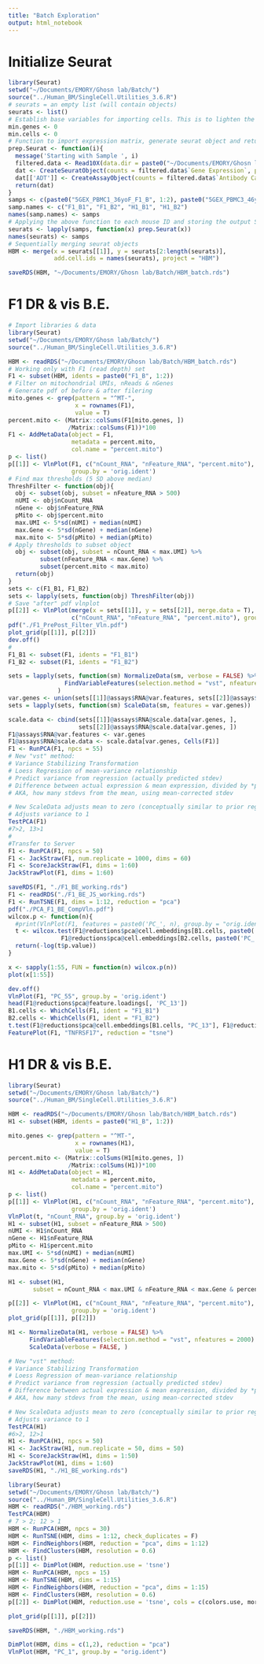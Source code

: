 ```yaml
---
title: "Batch Exploration"
output: html_notebook
---
```

# Initialize Seurat
```r
library(Seurat)
setwd("~/Documents/EMORY/Ghosn lab/Batch/")
source("../Human_BM/SingleCell.Utilities_3.6.R")
# seurats = an empty list (will contain objects)
seurats <- list()
# Establish base variables for importing cells. This is to lighten the Seurat object if any very low-read cells were included below the knee. In this sample no cells were excluded from the matrix at this step.
min.genes <- 0
min.cells <- 0
# Function to import expression matrix, generate seurat object and return object with mouse sample ID set as "replicate" identity class
prep.Seurat <- function(i){
  message('Starting with Sample ', i)
  filtered.data <- Read10X(data.dir = paste0("~/Documents/EMORY/Ghosn lab/Batch/Data/", i))
  dat <- CreateSeuratObject(counts = filtered.data$`Gene Expression`, project = samp.names[i])
  dat[['ADT']] <- CreateAssayObject(counts = filtered.data$`Antibody Capture`)
  return(dat)
}
samps <- c(paste0("5GEX_PBMC1_36yoF_F1_B", 1:2), paste0("5GEX_PBMC3_46yoM_H1_B", 1:2))
samp.names <- c("F1_B1", "F1_B2", "H1_B1", "H1_B2")
names(samp.names) <- samps
# Applying the above function to each mouse ID and storing the output Seurats as a list
seurats <- lapply(samps, function(x) prep.Seurat(x))
names(seurats) <- samps
# Sequentially merging seurat objects
HBM <- merge(x = seurats[[1]], y = seurats[2:length(seurats)],
             add.cell.ids = names(seurats), project = "HBM")

saveRDS(HBM, "~/Documents/EMORY/Ghosn lab/Batch/HBM_batch.rds")
```

# F1 DR & vis B.E.
```r
# Import libraries & data
library(Seurat)
setwd("~/Documents/EMORY/Ghosn lab/Batch/")
source("../Human_BM/SingleCell.Utilities_3.6.R")

HBM <- readRDS("~/Documents/EMORY/Ghosn lab/Batch/HBM_batch.rds")
# Working only with F1 (read depth) set
F1 <- subset(HBM, idents = paste0("F1_B", 1:2))
# Filter on mitochondrial UMIs, nReads & nGenes
# Generate pdf of before & after filering
mito.genes <- grep(pattern = "^MT-", 
                   x = rownames(F1), 
                   value = T)
percent.mito <- (Matrix::colSums(F1[mito.genes, ])
                 /Matrix::colSums(F1))*100
F1 <- AddMetaData(object = F1, 
                  metadata = percent.mito, 
                  col.name = "percent.mito")
p <- list()
p[[1]] <- VlnPlot(F1, c("nCount_RNA", "nFeature_RNA", "percent.mito"), 
                  group.by = 'orig.ident')
# Find max thresholds (5 SD above median)
ThreshFilter <- function(obj){
  obj <- subset(obj, subset = nFeature_RNA > 500)
  nUMI <- obj$nCount_RNA
  nGene <- obj$nFeature_RNA
  pMito <- obj$percent.mito
  max.UMI <- 5*sd(nUMI) + median(nUMI)
  max.Gene <- 5*sd(nGene) + median(nGene)
  max.mito <- 5*sd(pMito) + median(pMito)
# Apply thresholds to subset object
  obj <- subset(obj, subset = nCount_RNA < max.UMI) %>%
         subset(nFeature_RNA < max.Gene) %>%
         subset(percent.mito < max.mito)
  return(obj)
}
sets <- c(F1_B1, F1_B2)
sets <- lapply(sets, function(obj) ThreshFilter(obj))
# Save "after" pdf vlnplot
p[[2]] <- VlnPlot(merge(x = sets[[1]], y = sets[[2]], merge.data = T), 
                  c("nCount_RNA", "nFeature_RNA", "percent.mito"), group.by = 'orig.ident')
pdf("./F1_PrePost_Filter_Vln.pdf")
plot_grid(p[[1]], p[[2]])
dev.off()
# 
F1_B1 <- subset(F1, idents = "F1_B1")
F1_B2 <- subset(F1, idents = "F1_B2")

sets = lapply(sets, function(sm) NormalizeData(sm, verbose = FALSE) %>%
                FindVariableFeatures(selection.method = "vst", nfeatures = 2000)
              )
var.genes <- union(sets[[1]]@assays$RNA@var.features, sets[[2]]@assays$RNA@var.features)
sets = lapply(sets, function(sm) ScaleData(sm, features = var.genes))

scale.data <- cbind(sets[[1]]@assays$RNA@scale.data[var.genes, ],
                    sets[[2]]@assays$RNA@scale.data[var.genes, ])
F1@assays$RNA@var.features <- var.genes
F1@assays$RNA@scale.data <- scale.data[var.genes, Cells(F1)]
F1 <- RunPCA(F1, npcs = 55)
# New "vst" method:
# Variance Stabilizing Transformation
# Loess Regression of mean-variance relationship
# Predict variance from regression (actually predicted stdev)
# Difference between actual expression & mean expression, divided by *predicted* stdev
# AKA, how many stdevs from the mean, using mean-corrected stdev

# New ScaleData adjusts mean to zero (conceptually similar to prior regression, except by subtracting mean from each value)
# Adjusts variance to 1
TestPCA(F1)
#7>2, 13>1
#
#Transfer to Server
F1 <- RunPCA(F1, npcs = 50)
F1 <- JackStraw(F1, num.replicate = 1000, dims = 60)
F1 <- ScoreJackStraw(F1, dims = 1:60)
JackStrawPlot(F1, dims = 1:60)

saveRDS(F1, "./F1_BE_working.rds")
F1 <- readRDS("./F1_BE_JS_working.rds")
F1 <- RunTSNE(F1, dims = 1:12, reduction = "pca")
pdf("./PCA_F1_BE_CompVln.pdf")
wilcox.p <- function(n){
  #print(VlnPlot(F1, features = paste0('PC_', n), group.by = "orig.ident"))
  t <- wilcox.test(F1@reductions$pca@cell.embeddings[B1.cells, paste0('PC_', n)], 
               F1@reductions$pca@cell.embeddings[B2.cells, paste0('PC_', n)])
  return(-log(t$p.value))
}

x <- sapply(1:55, FUN = function(n) wilcox.p(n))
plot(x[1:55])

dev.off()
VlnPlot(F1, "PC_55", group.by = 'orig.ident')
head(F1@reductions$pca@feature.loadings[, 'PC_13'])
B1.cells <- WhichCells(F1, ident = "F1_B1")
B2.cells <- WhichCells(F1, ident = "F1_B2")
t.test(F1@reductions$pca@cell.embeddings[B1.cells, "PC_13"], F1@reductions$pca@cell.embeddings[B2.cells, "PC_13"])
FeaturePlot(F1, "TNFRSF17", reduction = "tsne")


```

# H1 DR & vis B.E.
```r
library(Seurat)
setwd("~/Documents/EMORY/Ghosn lab/Batch/")
source("../Human_BM/SingleCell.Utilities_3.6.R")

HBM <- readRDS("~/Documents/EMORY/Ghosn lab/Batch/HBM_batch.rds")
H1 <- subset(HBM, idents = paste0("H1_B", 1:2))

mito.genes <- grep(pattern = "^MT-", 
                   x = rownames(H1), 
                   value = T)
percent.mito <- (Matrix::colSums(H1[mito.genes, ])
                 /Matrix::colSums(H1))*100
H1 <- AddMetaData(object = H1, 
                  metadata = percent.mito, 
                  col.name = "percent.mito")
p <- list()
p[[1]] <- VlnPlot(H1, c("nCount_RNA", "nFeature_RNA", "percent.mito"), 
                  group.by = 'orig.ident')
VlnPlot(t, "nCount_RNA", group.by = 'orig.ident')
H1 <- subset(H1, subset = nFeature_RNA > 500)
nUMI <- H1$nCount_RNA
nGene <- H1$nFeature_RNA
pMito <- H1$percent.mito
max.UMI <- 5*sd(nUMI) + median(nUMI)
max.Gene <- 5*sd(nGene) + median(nGene)
max.mito <- 5*sd(pMito) + median(pMito)

H1 <- subset(H1, 
       subset = nCount_RNA < max.UMI & nFeature_RNA < max.Gene & percent.mito < max.mito)

p[[2]] <- VlnPlot(H1, c("nCount_RNA", "nFeature_RNA", "percent.mito"), 
                  group.by = 'orig.ident')
plot_grid(p[[1]], p[[2]])

H1 <- NormalizeData(H1, verbose = FALSE) %>%
      FindVariableFeatures(selection.method = "vst", nfeatures = 2000) %>%
      ScaleData(verbose = FALSE, )

# New "vst" method:
# Variance Stabilizing Transformation
# Loess Regression of mean-variance relationship
# Predict variance from regression (actually predicted stdev)
# Difference between actual expression & mean expression, divided by *predicted* stdev
# AKA, how many stdevs from the mean, using mean-corrected stdev

# New ScaleData adjusts mean to zero (conceptually similar to prior regression, except by subtracting mean from each value)
# Adjusts variance to 1
TestPCA(H1)
#6>2, 12>1
H1 <- RunPCA(H1, npcs = 50)
H1 <- JackStraw(H1, num.replicate = 50, dims = 50)
H1 <- ScoreJackStraw(H1, dims = 1:50)
JackStrawPlot(H1, dims = 1:60)
saveRDS(H1, "./H1_BE_working.rds")
```

```r
library(Seurat)
setwd("~/Documents/EMORY/Ghosn lab/Batch/")
source("../Human_BM/SingleCell.Utilities_3.6.R")
HBM <- readRDS("./HBM_working.rds")
TestPCA(HBM)
# 7 > 2; 12 > 1
HBM <- RunPCA(HBM, npcs = 30)
HBM <- RunTSNE(HBM, dims = 1:12, check_duplicates = F)
HBM <- FindNeighbors(HBM, reduction = "pca", dims = 1:12)
HBM <- FindClusters(HBM, resolution = 0.6)
p <- list()
p[[1]] <- DimPlot(HBM, reduction.use = 'tsne')
HBM <- RunPCA(HBM, npcs = 15)
HBM <- RunTSNE(HBM, dims = 1:15)
HBM <- FindNeighbors(HBM, reduction = "pca", dims = 1:15)
HBM <- FindClusters(HBM, resolution = 0.6)
p[[2]] <- DimPlot(HBM, reduction.use = 'tsne', cols = c(colors.use, more.colors))

plot_grid(p[[1]], p[[2]])

saveRDS(HBM, "./HBM_working.rds")

DimPlot(HBM, dims = c(1,2), reduction = "pca")
VlnPlot(HBM, "PC_1", group.by = "orig.ident")

```
